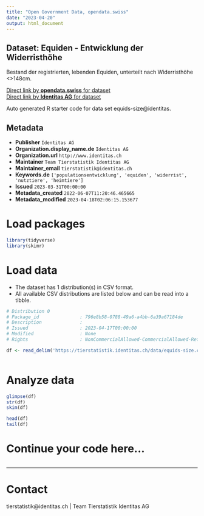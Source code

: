 ```yaml
---
title: "Open Government Data, opendata.swiss"
date: "2023-04-20"
output: html_document
---
```


## Dataset: Equiden - Entwicklung der Widerristhöhe

Bestand der registrierten, lebenden Equiden, unterteilt nach Widerristhöhe <>148cm.

[Direct link by **opendata.swiss** for dataset](https://opendata.swiss/de/dataset/equiden-entwicklung-der-widerristhohe)<br>
[Direct link by **Identitas AG** for dataset](https://tierstatistik.identitas.ch/)

Auto generated R starter code for data set equids-size@identitas.

## Metadata

- **Publisher** `Identitas AG`
- **Organization.display_name.de** `Identitas AG`
- **Organization.url** `http://www.identitas.ch`
- **Maintainer** `Team Tierstatistik Identitas AG`
- **Maintainer_email** `tierstatistik@identitas.ch`
- **Keywords.de** `['populationsentwicklung', 'equiden', 'widerrist', 'nutztiere', 'heimtiere']`
- **Issued** `2023-03-31T00:00:00`
- **Metadata_created** `2022-06-07T11:20:46.465665`
- **Metadata_modified** `2023-04-18T02:06:15.153677`


# Load packages

```r

library(tidyverse)
library(skimr)

```

# Load data

-   The dataset has 1 distribution(s) in CSV format.
-   All available CSV distributions are listed below and can be read into a tibble.

```r

# Distribution 0
# Package_id               : 796e8b58-0788-49a6-a4bb-6a39a67184de
# Description              : 
# Issued                   : 2023-04-17T00:00:00
# Modified                 : None
# Rights                   : NonCommercialAllowed-CommercialAllowed-ReferenceRequired

df <- read_delim('https://tierstatistik.identitas.ch/data/equids-size.csv')



```

# Analyze data

```r

glimpse(df)
str(df)
skim(df)

head(df)
tail(df)

```

# Continue your code here...

```r

```

------------------------------------------------------------------------

# Contact

tierstatistik@identitas.ch | Team Tierstatistik Identitas AG
